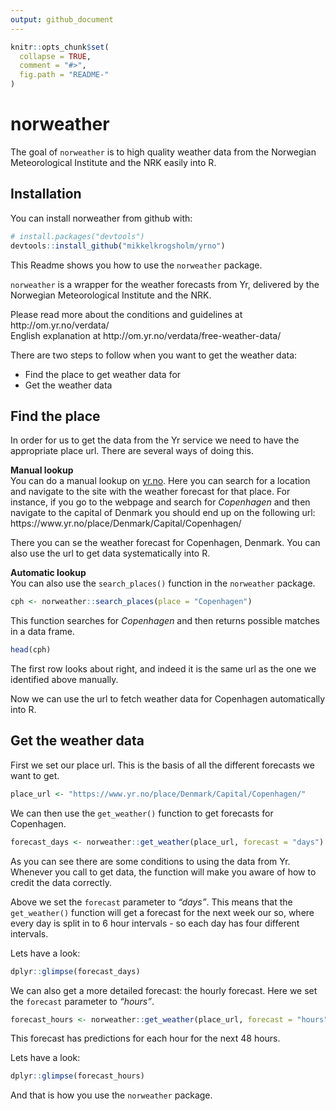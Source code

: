 ```yaml
---
output: github_document
---
```


<!-- README.md is generated from README.Rmd. Please edit that file -->

```r
knitr::opts_chunk$set(
  collapse = TRUE,
  comment = "#>",
  fig.path = "README-"
)
```

# norweather

The goal of `norweather` is to high quality weather data from the Norwegian Meteorological Institute and the NRK easily into R.

## Installation

You can install norweather from github with:

```r
# install.packages("devtools")
devtools::install_github("mikkelkrogsholm/yrno")
```

This Readme shows you how to use the `norweather` package. 

`norweather` is  a wrapper for the weather forecasts from Yr, delivered by the Norwegian Meteorological Institute and the NRK.

Please read more about the conditions and guidelines at http://om.yr.no/verdata/      
English explanation at http://om.yr.no/verdata/free-weather-data/

There are two steps to follow when you want to get the weather data:

* Find the place to get weather data for
* Get the weather data

## Find the place
In order for us to get the data from the Yr service we need to have the appropriate place url. There are several ways of doing this. 
 
**Manual lookup**    
You  can do a manual lookup on [yr.no](https://www.yr.no/). Here you can search for a location and navigate to the site with the weather forecast for that place. For instance, if you go to the webpage and search for *Copenhagen* and then navigate to the capital of Denmark you should end up on the following url: https://www.yr.no/place/Denmark/Capital/Copenhagen/

There you can se the weather forecast for Copenhagen, Denmark. You can also use the url to get data systematically into R.


**Automatic lookup**     
You can also use the `search_places()` function in the `norweather` package. 

```r
cph <- norweather::search_places(place = "Copenhagen")
```

This function searches for *Copenhagen* and then returns possible matches in a data frame.

```r
head(cph)
```

The first row looks about right, and indeed it is the same url as the one we identified above manually.

Now we can use the url to fetch weather data for Copenhagen automatically into R.

## Get the weather data
First we set our place url. This is the basis of all the different forecasts we want to get.

```r
place_url <- "https://www.yr.no/place/Denmark/Capital/Copenhagen/"
```

We can then use the `get_weather()` function to get forecasts for Copenhagen.

```r
forecast_days <- norweather::get_weather(place_url, forecast = "days")
```

As you can see there are some conditions to using the data from Yr. Whenever you call to get data, the function will make you aware of how to credit the data correctly.

Above we set the `forecast` parameter to *"days"*. This means that the `get_weather()` function will get a forecast for the next week our so, where every day is split in to 6 hour intervals - so each day has four different intervals.

Lets have a look:
```r
dplyr::glimpse(forecast_days)
```

We can also get a more detailed forecast: the hourly forecast. Here we set the `forecast` parameter to *"hours"*. 

```r
forecast_hours <- norweather::get_weather(place_url, forecast = "hours")
```

This forecast has predictions for each hour for the next 48 hours.

Lets have a look:
```r
dplyr::glimpse(forecast_hours)
```

And that is how you use the `norweather` package.
